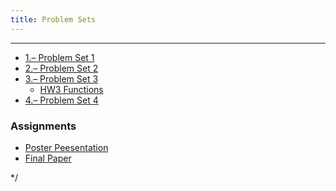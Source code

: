 ```yaml
---
title: Problem Sets
---
```







***

<ul class="fa-ul">

<li><i class="fa-li fa fa-pencil-square-o"></i><a target="_blank" href=./hw/hw1/hw1.html>1.-- Problem Set 1</a>
  <ul class="fa-ul">
<!--
  <li><i class="fa-li fa fa fa-check-circle-o"></i><a target="_blank" href=./hw/hw1/hw1_sol.html>1.-- Problem Set 1 Sol</a>
-->  
  </ul>
<li><i class="fa-li fa fa-pencil-square-o"></i><a target="_blank" href=./hw/hw2/hw2.html> 2.-- Problem Set 2</a>
<li><i class="fa-li fa fa-pencil-square-o"></i><a target="_blank" href=./hw/hw3/hw3.pdf> 3.-- Problem Set 3</a>
  <ul class="fa-ul">
  <li><i class="fa-li fa fa-code"></i><a target="_blank" href=https://github.com/GarciaRios/govt_6029/tree/master/hw/hw3/ps_functions/>HW3 Functions</a>
  </ul>
<li><i class="fa-li fa fa-pencil-square-o"></i><a target="_blank" href=./hw/hw1/hw4.html> 4.-- Problem Set 4</a>
</ul>

### Assignments


<ul class="fa-ul">
<li><i class="fa-li fa fa-map-o"></i><a target="_blank" href=posters.html> Poster Peesentation</a>
<li><i class="fa-li fa fa-file-pdf-o"></i><a target="_blank" href=final_paper.html> Final Paper</a>
</ul>

*/